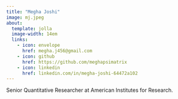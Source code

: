 ```yaml
---
title: "Megha Joshi"
image: mj.jpeg
about: 
  template: jolla
  image-width: 14em
  links:
    - icon: envelope
      href: megha.j456@gmail.com
    - icon: github
      href: https://github.com/meghapsimatrix
    - icon: linkedin
      href: linkedin.com/in/megha-joshi-64472a102
---
```


Senior Quantitative Researcher at American Institutes for Research.
